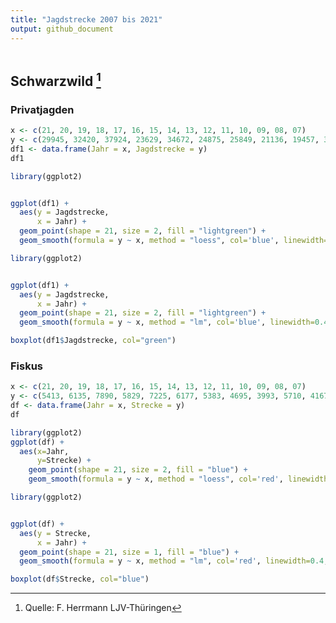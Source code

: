 ```yaml
---
title: "Jagdstrecke 2007 bis 2021"
output: github_document
---
```


```r
```

## Schwarzwild [^1]

[^1]: Quelle: F. Herrmann LJV-Thüringen

### Privatjagden

```r
x <- c(21, 20, 19, 18, 17, 16, 15, 14, 13, 12, 11, 10, 09, 08, 07)
y <- c(29945, 32420, 37924, 23629, 34672, 24875, 25849, 21136, 19457, 31712, 16974, 23761, 16730, 25422, 18403 )
df1 <- data.frame(Jahr = x, Jagdstrecke = y)
df1

```


```r
library(ggplot2)


ggplot(df1) +
  aes(y = Jagdstrecke,
      x = Jahr) +
  geom_point(shape = 21, size = 2, fill = "lightgreen") + 
  geom_smooth(formula = y ~ x, method = "loess", col='blue', linewidth=0.4,)
```

```r
library(ggplot2)


ggplot(df1) +
  aes(y = Jagdstrecke,
      x = Jahr) +
  geom_point(shape = 21, size = 2, fill = "lightgreen") + 
  geom_smooth(formula = y ~ x, method = "lm", col='blue', linewidth=0.4,)
```

```r
boxplot(df1$Jagdstrecke, col="green")


```

### Fiskus

```r
x <- c(21, 20, 19, 18, 17, 16, 15, 14, 13, 12, 11, 10, 09, 08, 07)
y <- c(5413, 6135, 7890, 5829, 7225, 6177, 5383, 4695, 3993, 5710, 4167, 3510, 3546, 4504, 3643)
df <- data.frame(Jahr = x, Strecke = y)
df

```

```r
library(ggplot2)
ggplot(df) +
  aes(x=Jahr, 
      y=Strecke) +
    geom_point(shape = 21, size = 2, fill = "blue") +
    geom_smooth(formula = y ~ x, method = "loess", col='red', linewidth=0.4,)
```

```r
library(ggplot2)


ggplot(df) +
  aes(y = Strecke,
      x = Jahr) +
  geom_point(shape = 21, size = 1, fill = "blue") +
  geom_smooth(formula = y ~ x, method = "lm", col='red', linewidth=0.4,)


```

```r
boxplot(df$Strecke, col="blue")
```


